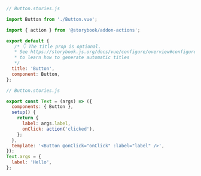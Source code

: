 ```js
// Button.stories.js

import Button from './Button.vue';

import { action } from '@storybook/addon-actions';

export default {
   /* 👇 The title prop is optional.
   * See https://storybook.js.org/docs/vue/configure/overview#configure-story-loading
   * to learn how to generate automatic titles
   */
  title: 'Button',
  component: Button,
};

// Button.stories.js

export const Text = (args) => ({
  components: { Button },
  setup() {
    return {
      label: args.label,
      onClick: action('clicked'),
    };
  },
  template: '<Button @onClick="onClick" :label="label" />',
});
Text.args = {
  label: 'Hello',
};
```